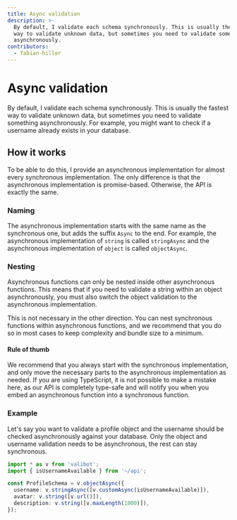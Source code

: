```yaml
---
title: Async validation
description: >-
  By default, I validate each schema synchronously. This is usually the fastest
  way to validate unknown data, but sometimes you need to validate something
  asynchronously.
contributors:
  - fabian-hiller
---
```



# Async validation

By default, I validate each schema synchronously. This is usually the fastest way to validate unknown data, but sometimes you need to validate something asynchronously. For example, you might want to check if a username already exists in your database.

## How it works

To be able to do this, I provide an asynchronous implementation for almost every synchronous implementation. The only difference is that the asynchronous implementation is promise-based. Otherwise, the API is exactly the same.

### Naming

The asynchronous implementation starts with the same name as the synchronous one, but adds the suffix `Async` to the end. For example, the asynchronous implementation of <Link href="/api/string/">`string`</Link> is called <Link href="/api/stringAsync/">`stringAsync`</Link> and the asynchronous implementation of <Link href="/api/object/">`object`</Link> is called <Link href="/api/objectAsync/">`objectAsync`</Link>.

### Nesting

Asynchronous functions can only be nested inside other asynchronous functions. This means that if you need to validate a string within an object asynchronously, you must also switch the object validation to the asynchronous implementation.

This is not necessary in the other direction. You can nest synchronous functions within asynchronous functions, and we recommend that you do so in most cases to keep complexity and bundle size to a minimum.

#### Rule of thumb

We recommend that you always start with the synchronous implementation, and only move the necessary parts to the asynchronous implementation as needed. If you are using TypeScript, it is not possible to make a mistake here, as our API is completely type-safe and will notify you when you embed an asynchronous function into a synchronous function.

### Example

Let's say you want to validate a profile object and the username should be checked asynchronously against your database. Only the object and username validation needs to be asynchronous, the rest can stay synchronous.

```ts
import * as v from 'valibot';
import { isUsernameAvailable } from '~/api';

const ProfileSchema = v.objectAsync({
  username: v.stringAsync([v.customAsync(isUsernameAvailable)]),
  avatar: v.string([v.url()]),
  description: v.string([v.maxLength(1000)]),
});
```
